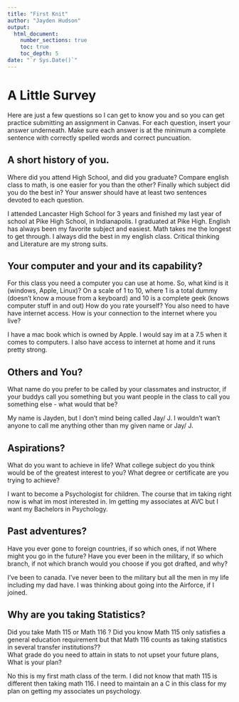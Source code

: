 ```yaml
---
title: "First Knit"
author: "Jayden Hudson"
output: 
  html_document:
    number_sections: true
    toc: true
    toc_depth: 5
date: "`r Sys.Date()`"   
---
```


# A Little Survey

Here are just a few questions so I can get to know you and so you can get practice submitting an assignment in Canvas.  For each question, insert your answer underneath. Make sure each answer is at the minimum a complete sentence with correctly spelled words and correct puncuation. 

## A short history of you.  
Where did you attend High School, and did you graduate? Compare english class to math, is one easier for you than the other? Finally which subject did you do the best in? Your answer should have at least two sentences devoted to each question.  
  
I attended Lancaster High School for 3 years and finished my last year of school at Pike High School, in Indianapolis. I graduated at Pike High. English has always been my favorite subject and easiest. Math takes me the longest to get through. I always did the best in my english class. Critical thinking and Literature are my strong suits.  
  

     


## Your computer and your and its capability?  
 For this class  you need a computer you can use at home.  So, what kind is it (windows, Apple, Linux)?  On a scale of 1 to 10, where 1 is a total dummy (doesn't know a mouse from a keyboard) and 10 is a complete geek (knows computer stuff in and out) How do you rate yourself?  You also need to have have internet access. How is your connection to the internet where you live?

I have a mac book which is owned by Apple. I would say im at a 7.5 when it comes to computers. I also have access to internet at home and it runs pretty strong. 
  
   

## Others and You?   
What name do you prefer to be called by your classmates and instructor, if your buddys call you something but you want people in the class to call you something else - what would that be? 

My name is Jayden, but I don't mind being called Jay/ J. I wouldn't wan't anyone to call me anything other than my given name or Jay/ J.      
  
   
 




## Aspirations?   
What do you want to achieve in life?  What college subject do you think would be of the greatest interest to you? What degree or certificate are you trying to achieve?

I want to become a Psychologist for children. The course that im taking right now is what im most interested in. Im getting my associates at AVC but I want my Bachelors in Psychology. 
   
 




## Past adventures?  
Have you ever gone to foreign countries, if so which ones, if not Where might you go in the future?  Have you ever been in the military, if so which branch, if not which branch would you choose if you got drafted, and why?

I've been to canada. I've never been to the military but all the men in my life including my dad have. I was thinking about going into the Airforce, if I joined. 
   
  




## Why are you taking Statistics?  
Did you take Math 115 or Math 116 ?  Did you know Math 115 only satisfies a general education requirement but that Math 116 counts as taking statistics in several transfer institutions??  
What grade do you need to attain in stats to not upset your future plans, What is your plan?  
 
No this is my first math class of the term. I did not know that math 115 is different then taking math 116. I need to maintain an a C in this class for my plan on getting my associates un psychology.

   
 






  





